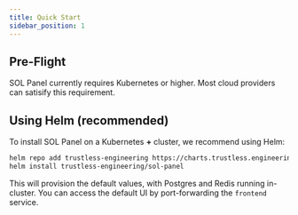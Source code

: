 ```yaml
---
title: Quick Start
sidebar_position: 1
---
```



## Pre-Flight

SOL Panel currently requires Kubernetes **<RequiredVersion component="kubernetes" />** or higher. Most cloud providers can satisify this requirement.

## Using Helm (recommended)

To install SOL Panel on a Kubernetes **<RequiredVersion component="kubernetes" />+** cluster, we recommend using Helm:

```bash title="Install with Helm"
helm repo add trustless-engineering https://charts.trustless.engineering
helm install trustless-engineering/sol-panel
```

This will provision the default values, with Postgres and Redis running in-cluster. You can access the default UI by port-forwarding the `frontend` service.
